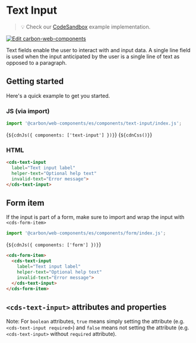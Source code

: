 
<Meta of={TextInput} />

# Text Input

> 💡 Check our
> [CodeSandbox](https://codesandbox.io/s/github/carbon-design-system/carbon-for-ibm-dotcom/tree/feat/main/packages/carbon-web-components/examples/codesandbox/basic/components/input)
> example implementation.

[![Edit carbon-web-components](https://codesandbox.io/static/img/play-codesandbox.svg)](https://codesandbox.io/s/github/carbon-design-system/carbon-for-ibm-dotcom/tree/feat/main/packages/carbon-web-components/examples/codesandbox/basic/components/input)

Text fields enable the user to interact with and input data. A single line field
is used when the input anticipated by the user is a single line of text as
opposed to a paragraph.

## Getting started

Here's a quick example to get you started.

### JS (via import)

```javascript
import '@carbon/web-components/es/components/text-input/index.js';
```

<Markdown>{`${cdnJs({ components: ['text-input'] })}`}</Markdown>
<Markdown>{`${cdnCss()}`}</Markdown>

### HTML

```html
<cds-text-input
  label="Text input label"
  helper-text="Optional help text"
  invalid-text="Error message">
</cds-text-input>
```

## Form item

If the input is part of a form, make sure to import and wrap the input with
`<cds-form-item>`

```javascript
import '@carbon/web-components/es/components/form/index.js';
```

<Markdown>{`${cdnJs({ components: ['form'] })}`}</Markdown>

```html
<cds-form-item>
  <cds-text-input
    label="Text input label"
    helper-text="Optional help text"
    invalid-text="Error message">
  </cds-text-input>
</cds-form-item>
```

## `<cds-text-input>` attributes and properties

Note: For `boolean` attributes, `true` means simply setting the attribute (e.g.
`<cds-text-input required>`) and `false` means not setting the attribute (e.g.
`<cds-text-input>` without `required` attribute).

<ArgTypes of="cds-text-input" />
